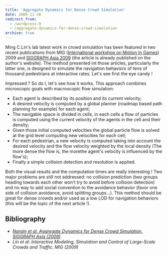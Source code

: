 ```yaml
---
title: 'Aggregate Dynamics for Dense Crowd Simulation'
date: 2009-11-30
redirect_from:
  - /wordpress-9
  - /aggregate-dynamics-for-dense-crowd-simulation
archive: true
---
```



Ming C.Lin's lab latest work in crowd simulation has been featured in two recent
publications from MIG
([International workshop on Motion In Games](http://www.motioningames.org/))
2009 and [SIGGRAPH Asia 2009](http://www.siggraph.org/asia2009/) (the article is
already published on the author's website). The method presented int those
articles, particularly the latter one, is designed to simulate the navigation
behaviors of tens of thousand pedestrians at interactive rates. Let's see first
the eye candy !

<ReactPlayer
  url="https://www.youtube.com/watch?v=pqBSNAOsMDc"
  controls
  light
  playing
/>

Impressed ? So do I, let's see how it works. This approach combines microscopic
goals with macroscopic flow simulation:

- Each agent is described by its position and its current velocity;
- A desired velocity is computed by a global planner (roadmap based path
  planning for example) for each agent;
- The navigable space is divided in cells, in each cells a flow of particles is
  computed using the current velocity of the agents in the cell and their
  density;
- Given those initial computed velocities the global particle flow is solved at
  the grid level computing new velocities for each cell;
- For each pedestrian, a new velocity is computed taking into account the
  desired velocity and the flow velocity weighted by the local density (The more
  dense the flow is, the morethe agent's velocity is influenced by the flow's);
- Finally a simple collision detection and resolution is applied.

Both the visual results and the computation times are really interesting ! Two
major problems are still not addressed: no collision prediction (two groups
heading towards each other won't try to avoid before collision detection) and no
way to add social convention to the avoidance behavior (favor one side of
collision avoidance, avoid splitting groups...). This method should be great for
dense crowds and/or used as a low LOD for navigation behaviors (this will be the
topic of the next article !).

## Bibliography

- [_Narain et al. Aggregate Dynamics for Dense Crowd Simulation. SIGGRAPH Asia (2009)_](http://gamma.cs.unc.edu/DenseCrowds/narain-siga09.pdf)
- _Lin et al. Interactive Modeling, Simulation and Control of Large-Scale Crowds
  and Traffic. MIG (2009)_

